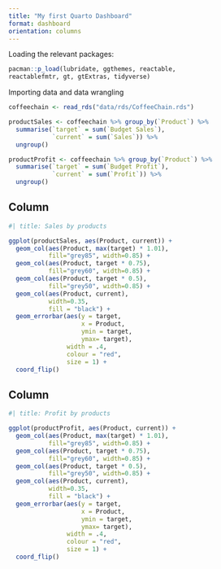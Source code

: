 ```yaml
---
title: "My first Quarto Dashboard"
format: dashboard
orientation: columns
---
```


Loading the relevant packages:

```r
pacman::p_load(lubridate, ggthemes, reactable,
reactablefmtr, gt, gtExtras, tidyverse)
```

Importing data and data wrangling\

```r
coffeechain <- read_rds("data/rds/CoffeeChain.rds")

productSales <- coffeechain %>% group_by(`Product`) %>%
  summarise(`target` = sum(`Budget Sales`),
            `current` = sum(`Sales`)) %>%
  ungroup()

productProfit <- coffeechain %>% group_by(`Product`) %>%
  summarise(`target` = sum(`Budget Profit`),
            `current` = sum(`Profit`)) %>%
  ungroup()
```

## Column {width=50%}

```r
#| title: Sales by products

ggplot(productSales, aes(Product, current)) + 
  geom_col(aes(Product, max(target) * 1.01),
           fill="grey85", width=0.85) +
  geom_col(aes(Product, target * 0.75),
           fill="grey60", width=0.85) +
  geom_col(aes(Product, target * 0.5),
           fill="grey50", width=0.85) +
  geom_col(aes(Product, current), 
           width=0.35,
           fill = "black") + 
  geom_errorbar(aes(y = target,
                    x = Product, 
                    ymin = target,
                    ymax= target), 
                width = .4,
                colour = "red",
                size = 1) +
  coord_flip()
```
## Column {width=50%}
```r
#| title: Profit by products

ggplot(productProfit, aes(Product, current)) + 
  geom_col(aes(Product, max(target) * 1.01),
           fill="grey85", width=0.85) +
  geom_col(aes(Product, target * 0.75),
           fill="grey60", width=0.85) +
  geom_col(aes(Product, target * 0.5),
           fill="grey50", width=0.85) +
  geom_col(aes(Product, current), 
           width=0.35,
           fill = "black") + 
  geom_errorbar(aes(y = target,
                    x = Product, 
                    ymin = target,
                    ymax= target), 
                width = .4,
                colour = "red",
                size = 1) +
  coord_flip()
```


